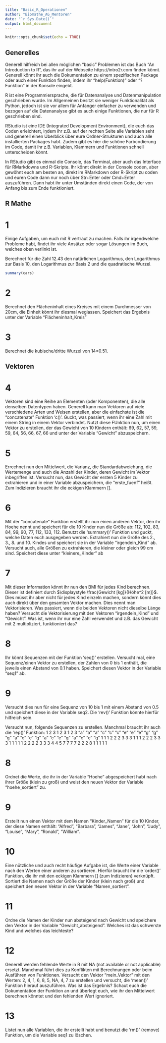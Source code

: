 ```yaml
---
title: "Basic_R_Operationen"
author: "Biomathe_AG_Mentoren"
date: "`r Sys.Date()`"
output: html_document
---
```


```r
knitr::opts_chunk$set(echo = TRUE)
```

## Generelles
Generell hilfreich bei allen möglichen "basic" Problemen ist das Buch "An Introduction to R", das ihr auf der Webseite https://intro2r.com finden könnt. Generell könnt ihr auch die Dokumentation zu einem spezifischen Package oder auch einer Funktion finden, indem ihr "help(Funktion)" oder "?Funktion" in der Konsole eingebt.

R ist eine Programmiersprache, die für Datenanalyse und Datenmanipulation geschrieben wurde. Im Allgemeinen besitzt sie weniger Funktionalität als Python, jedoch ist sie vor allem für Anfänger einfacher zu verwenden und bezogen auf die Datenanalyse gibt es auch einige Funktionen, die nur für R geschrieben sind.

RStudio ist eine IDE (Integrated Development Environment), die euch das Coden erleichtert, indem ihr z.B. auf der rechten Seite alle Variablen seht und generell einen Überblick über eure Ordner-Strukturen und auch alle installierten Packages habt. Zudem gibt es hier die schöne Farbcodierung im Code, damit ihr z.B. Variablen, Klammern und Funktionen schnell unterscheiden könnt.

In RStudio gibt es einmal die Console, das Terminal, aber auch das Interface für RMarkdowns und R-Skripte. Ihr könnt direkt in der Console coden, aber gewöhnt euch am besten an, direkt im RMarkdown oder R-Skript zu coden und euren Code dann nur noch über Str+Enter oder Cmd+Enter auszuführen. Dann habt ihr unter Umständen direkt einen Code, der von Anfang bis zum Ende funktioniert.


## R Mathe
# 1
Einige Aufgaben, um euch mit R vertraut zu machen. Falls ihr irgendwelche Probleme habt, findet ihr viele Ansätze oder sogar Lösungen im Buch, welches oben verlinkt ist.

Berechnet für die Zahl 12.43 den natürlichen Logarithmus, den Logarithmus zur Basis 10, den Logarithmus zur Basis 2 und die quadratische Wurzel.

```r
summary(cars)
```

# 2
Berechnet den Flächeninhalt eines Kreises mit einem Durchmesser von 20cm, die Einheit könnt ihr diesmal weglassen. Speichert das Ergebnis unter der Variable "Flächeninhalt_Kreis"


# 3 
Berechnet die kubische/dritte Wurzel von 14*0.51.

## Vektoren
# 4
Vektoren sind eine Reihe an Elementen (oder Komponenten), die alle denselben Datentypen haben. Generell kann man Vektoren auf viele verschiedene Arten und Weisen erstellen, aber die einfachste ist die "concatenate" Funktion 'c()'. Guckt, was passiert, wenn ihr eine Zahl mit einem String in einem Vektor verbindet. Nutzt diese FUnktion nun, um einen Vektor zu erstellen, der das Gewicht von 10 Kindern enthält: 69, 62, 57, 59, 59, 64, 56, 66, 67, 66 und unter der Variable "Gewicht" abzuspeichern.
 
# 5
Errechnet nun den Mittelwert, die Varianz, die Standardabweichung, die Wertemenge und auch die Anzahl der Kinder, deren Gewicht im Vektor inbegriffen ist. 
Versucht nun, das Gewicht der ersten 5 Kinder zu extrahieren und in einer Variable abzuspeichern, die "erste_fuenf" heißt. Zum Indizieren braucht ihr die eckigen Klammern [].

# 6
Mit der "concatenate" Funktion erstellt ihr nun einen anderen Vektor, den ihr Hoehe nennt und speichert für die 10 Kinder nun die Größe ab: 112, 102, 83, 84, 99, 90, 77, 112, 133, 112. Benutzt die 'summary()' Funktion und guckt, welche Daten euch ausgegeben werden. Extrahiert nun die Größe des 2., 3., 8. und 10. Kindes und speichert sie in der Variable "irgendein_Kind" ab. Versucht auch, alle Größen zu extrahieren, die kleiner oder gleich 99 cm sind. Speichert diese unter "kleinere_Kinder" ab
 
# 7 
Mit dieser Information könnt ihr nun den BMI für jedes Kind berechnen. Dieser ist definiert durch $\displaystyle \frac{Gewicht [kg]}{Höhe^2 [m]}$. Dies müsst ihr aber nicht für jedes Kind einzeln machen, sondern könnt dies auch direkt über den gesamten Vektor machen. Dies nennt man Vektorisieren. Was passiert, wenn die beiden Vektoren nicht dieselbe Länge haben? Versucht die Vektorisierung mit den Vektoren "irgendein_Kind" und "Gewicht". Was ist, wenn ihr nur eine Zahl verwendet und z.B. das Gewicht mit 2 multipliziert, funktioniert das?
 

# 8
Ihr könnt Sequenzen mit der Funktion 'seq()' erstellen. Versucht mal, eine Sequenz/einen Vektor zu erstellen, der Zahlen von 0 bis 1 enthält, die jeweils einen Abstand von 0.1 haben. Speichert diesen Vektor in der Variable "seq1" ab.
 
# 9 
Versucht dies nun für eine Sequenz von 10 bis 1 mit einem Abstand von 0.5 und speichert diese in der Variable seq2. Die 'rev()' Funktion könnte hierfür hilfreich sein.
 
Versucht nun, folgende Sequenzen zu erstellen. Manchmal braucht ihr auch die 'rep()' Funktion:
1 2 3 1 2 3 1 2 3
“a” “a” “a” “c” “c” “c” “e” “e” “e” “g” “g” “g”
“a” “c” “e” “g” “a” “c” “e” “g” “a” “c” “e” “g”
1 1 1 2 2 2 3 3 3 1 1 1 2 2 2 3 3 3
1 1 1 1 1 2 2 2 2 3 3 3 4 4 5
7 7 7 7 2 2 2 8 1 1 1 1 1
 

# 8 
Ordnet die Werte, die ihr in der Variable "Hoehe" abgespeichert habt nach ihrer Größe (klein zu groß) und weist den neuen Vektor der Variable "hoehe_sortiert" zu. 

# 9 
Erstellt nun einen Vektor mit dem Namen "Kinder_Namen" für die 10 Kinder, der diese Namen enthält: "Alfred", "Barbara", "James", "Jane", "John", "Judy", "Louise", "Mary", "Ronald", "William".
 
# 10
Eine nützliche und auch recht häufige Aufgabe ist, die Werte einer Variable nach den Werten einer anderen zu sortieren. Hierfür braucht ihr die 'order()' Funktion, die ihr mit den eckigen Klammern [] (zum Indizieren) verknüpft. Sortiert die Namen nach der Größe der Kinder (klein nach groß) und speichert den neuen Vektor in der Variable "Namen_sortiert".

# 11
Ordne die Namen der Kinder nun absteigend nach Gewicht und speichere den Vektor in der Variable "Gewicht_absteigend". Welches ist das schwerste Kind und welches das leichteste?

# 12
Generell werden fehlende Werte in R mit NA (not available or not applicable) ersetzt. Manchmal führt dies zu Konflikten mit Berechnungen oder beim Ausführen von Funktionen. Versucht den Vektor "mein_Vektor" mit den Werten: 2, 4, 1, 6, 8, 5, NA, 4, 7 zu erstellen und versucht, die 'mean()' Funktion hierauf auszuführen. Was ist das Ergebnis? Schaut euch die Dokumentation der Funktion an und überlegt euch, wie ihr den Mittelwert berechnen könntet und den fehlenden Wert ignoriert.
 
# 13
Listet nun alle Variablen, die ihr erstellt habt und benutzt die 'rm()' (remove) Funktion, um die Variable seq1 zu löschen.
